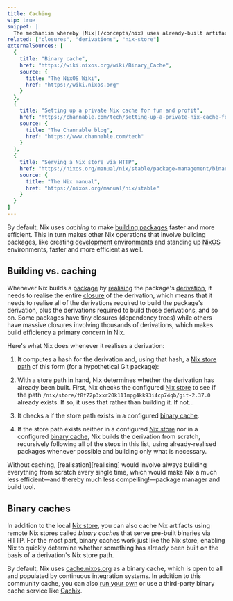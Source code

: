 ```yaml
---
title: Caching
wip: true
snippet: |
  The mechanism whereby [Nix](/concepts/nix) uses already-built artifacts rather than building some artifacts unnecessarily
related: ["closures", "derivations", "nix-store"]
externalSources: [
  {
    title: "Binary cache",
    href: "https://wiki.nixos.org/wiki/Binary_Cache",
    source: {
      title: "The NixOS Wiki",
      href: "https://wiki.nixos.org"
    }
  },
  {
    title: "Setting up a private Nix cache for fun and profit",
    href: "https://channable.com/tech/setting-up-a-private-nix-cache-for-fun-and-profit",
    source: {
      title: "The Channable blog",
      href: "https://www.channable.com/tech"
    }
  },
  {
    title: "Serving a Nix store via HTTP",
    href: "https://nixos.org/manual/nix/stable/package-management/binary-cache-substituter",
    source: {
      title: "The Nix manual",
      href: "https://nixos.org/manual/nix/stable"
    }
  }
]
---
```


By default, Nix uses *caching* to make [building packages][packages] faster and more efficient.
This in turn makes other Nix operations that involve building packages, like creating [development environments][dev] and standing up [NixOS] environments, faster and more efficient as well.

## Building vs. caching

Whenever Nix builds a [package][packages] by [realising] the package's [derivation], it needs to realise the entire [closure] of the derivation, which means that it needs to realise all of the derivations required to build the package's derivation, plus the derivations required to build those derivations, and so on.
Some packages have tiny closures (dependency trees) while others have massive closures involving thousands of derivations, which makes build efficiency a primary concern in Nix.

Here's what Nix does whenever it realises a derivation:

1. It computes a hash for the derivation and, using that hash, a [Nix store path][store-paths] of this form (for a hypothetical Git package):

    <NixStorePath pkg="git-2.37.0" hash="f8f72p3xxr20k111mpg4kk93i4cp74qb" />

1. With a store path in hand, Nix determines whether the derivation has already been built.
  First, Nix checks the configured [Nix store][store] to see if the path `/nix/store/f8f72p3xxr20k111mpg4kk93i4cp74qb/git-2.37.0` already exists.
  If so, it uses that rather than building it.
  If not...

1. It checks a if the store path exists in a configured [binary cache](#binary-caches).

1. If the store path exists neither in a configured [Nix store][store] nor in a configured [binary cache](#binary-caches), Nix builds the derivation from scratch, recursively following all of the steps in this list, using already-realised packages whenever possible and building only what is necessary.

<Admonition success title="Nix without caching" client:load>
Without caching, [realisation][realising] would involve always building everything from scratch every single time, which would make Nix a much less efficient&mdash;and thereby much less compelling!&mdash;package manager and build tool.
</Admonition>

## Binary caches

In addition to the local [Nix store][store], you can also cache Nix artifacts using remote Nix stores called *binary caches* that serve pre-built binaries via HTTP.
For the most part, binary caches work just like the Nix store, enabling Nix to quickly determine whether something has already been built on the basis of a derivation's Nix store path.

By default, Nix uses [cache.nixos.org][cache] as a binary cache, which is open to all and populated by continuous integration systems.
In addition to this community cache, you can also [run your own][run] or use a third-party binary cache service like [Cachix].

[binary-cache]: https://nixos.org/manual/nix/stable/package-management/binary-cache-substituter
[cache]: http://cache.nixos.org
[cachix]: https://www.cachix.org
[closure]: /concepts/closures
[derivation]: /concepts/derivations
[dev]: /concepts/dev-env
[nixos]: /concepts/nixos
[packages]: /concepts/packages
[realising]: /concepts/realisation
[run]: https://wiki.nixos.org/wiki/Binary_Cache
[store]: /concepts/nix-store
[store-paths]: /concepts/nix-store#store-paths
